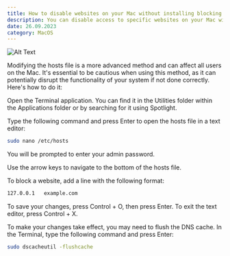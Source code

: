```yaml
---
title: How to disable websites on your Mac without installing blocking software
description: You can disable access to specific websites on your Mac without installing any additional apps by modifying the system's hosts file.
date: 26.09.2023
category: MacOS
---
```


![Alt Text](/001.PNG)


Modifying the hosts file is a more advanced method and can affect all users on the Mac. It's essential to be cautious when using this method, as it can potentially disrupt the functionality of your system if not done correctly. Here's how to do it:

Open the Terminal application. You can find it in the Utilities folder within the Applications folder or by searching for it using Spotlight.

Type the following command and press Enter to open the hosts file in a text editor:

```bash
sudo nano /etc/hosts
```

You will be prompted to enter your admin password.

Use the arrow keys to navigate to the bottom of the hosts file.

To block a website, add a line with the following format:

```bash
127.0.0.1   example.com
```

To save your changes, press Control + O, then press Enter. To exit the text editor, press Control + X.

To make your changes take effect, you may need to flush the DNS cache. In the Terminal, type the following command and press Enter:

```bash
sudo dscacheutil -flushcache
```
